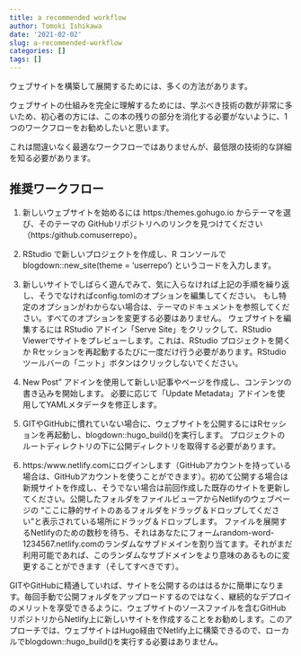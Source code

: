 ```yaml
---
title: a recommended workflow
author: Tomoki Ishikawa
date: '2021-02-02'
slug: a-recommended-workflow
categories: []
tags: []
---
```


ウェブサイトを構築して展開するためには、多くの方法があります。

ウェブサイトの仕組みを完全に理解するためには、学ぶべき技術の数が非常に多いため、初心者の方には、この本の残りの部分を消化する必要がないように、1つのワークフローをお勧めしたいと思います。

これは間違いなく最適なワークフローではありませんが、最低限の技術的な詳細を知る必要があります。 

## 推奨ワークフロー
1. 新しいウェブサイトを始めるには  https:/themes.gohugo.io からテーマを選び、そのテーマの GitHubリポジトリへのリンクを見つけてください（https:/github.comuserrepo）。

2. RStudio で新しいプロジェクトを作成し、R コンソールで blogdown::new_site(theme = 'userrepo') というコードを入力します。 

3. 新しいサイトでしばらく遊んでみて、気に入らなければ上記の手順を繰り返し、そうでなければconfig.tomlのオプションを編集してください。
もし特定のオプションがわからない場合は、テーマのドキュメントを参照してください。すべてのオプションを変更する必要はありません。 ウェブサイトを編集するには  RStudio アドイン「Serve Site」をクリックして、RStudio Viewerでサイトをプレビューします。これは、RStudio プロジェクトを開くか Rセッションを再起動するたびに一度だけ行う必要があります。RStudio ツールバーの「ニット」ボタンはクリックしないでください。 

4. New Post" アドインを使用して新しい記事やページを作成し、コンテンツの書き込みを開始します。 必要に応じて「Update Metadata」アドインを使用してYAMLメタデータを修正します。 

5. GITやGitHubに慣れていない場合に、ウェブサイトを公開するにはRセッションを再起動し、blogdown::hugo_build()を実行します。
プロジェクトのルートディレクトリの下に公開ディレクトリを取得する必要があります。

6. https:/www.netlify.comにログインします（GitHubアカウントを持っている場合は、GitHubアカウントを使うことができます）。初めて公開する場合は新規サイトを作成し、そうでない場合は前回作成した既存のサイトを更新してください。公開したフォルダをファイルビューアからNetlifyのウェブページの "ここに静的サイトのあるフォルダをドラッグ＆ドロップしてください"と表示されている場所にドラッグ＆ドロップします。 ファイルを展開するNetlifyのための数秒を待ち、それはあなたにフォームrandom-word-1234567.netlify.comのランダムなサブドメインを割り当てます。それがまだ利用可能であれば、このランダムなサブドメインをより意味のあるものに変更することができます（そしてすべきです）。 

GITやGitHubに精通していれば、サイトを公開するのははるかに簡単になります。毎回手動で公開フォルダをアップロードするのではなく、継続的なデプロイのメリットを享受できるように、ウェブサイトのソースファイルを含むGitHubリポジトリからNetlify上に新しいサイトを作成することをお勧めします。このアプローチでは、ウェブサイトはHugo経由でNetlify上に構築できるので、ローカルでblogdown::hugo_build()を実行する必要はありません。